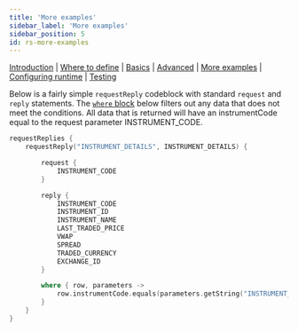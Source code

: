 ```yaml
---
title: 'More examples'
sidebar_label: 'More examples'
sidebar_position: 5
id: rs-more-examples
---
```



[Introduction](/creating-applications/defining-your-application/user-interface/request-servers/request-servers/) | [Where to define](/creating-applications/defining-your-application/user-interface/request-servers/rs-where-to-define/) | [Basics](/creating-applications/defining-your-application/user-interface/request-servers/rs-technical-details/) |  [Advanced](/creating-applications/defining-your-application/user-interface/request-servers/rs-advanced-technical-details/) | [More examples](/creating-applications/defining-your-application/user-interface/request-servers/rs-more-examples/) | [Configuring runtime](/creating-applications/defining-your-application/user-interface/request-servers/rs-configure-runtime/) | [Testing](/creating-applications/defining-your-application/user-interface/request-servers/rs-testing/)


Below is a fairly simple `requestReply` codeblock with standard `request` and `reply` statements. The [`where` block](/creating-applications/defining-your-application/user-interface/request-servers/rs-technical-details/#where-block) below filters out any data that does not meet the conditions. All data that is returned will have an instrumentCode equal to the request parameter INSTRUMENT_CODE. 

```kotlin
requestReplies {
    requestReply("INSTRUMENT_DETAILS", INSTRUMENT_DETAILS) {

        request {
            INSTRUMENT_CODE
        }

        reply {
            INSTRUMENT_CODE
            INSTRUMENT_ID
            INSTRUMENT_NAME
            LAST_TRADED_PRICE
            VWAP
            SPREAD
            TRADED_CURRENCY
            EXCHANGE_ID
        }

        where { row, parameters ->
            row.instrumentCode.equals(parameters.getString("INSTRUMENT_CODE"))
        }
    }
}
```
